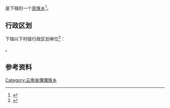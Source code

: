 {{中国乡级行政区|53/07/22/208/000}}

'''{{PAGENAMEBASE}}'''是{{PRC admin/fullname|53/07/22/208/000|3}}下辖的一个[[民族乡|民族乡]]<ref>{{PRC admin/ref sgc|{{PRC admin/parent|53/07/22/208/000}}}}</ref>。

== 行政区划 ==
{{PAGENAMEBASE}}下辖以下村级行政区划单位<ref>{{PRC admin/ref sgc|53/07/22/208/000}}</ref>：

{{PRC admin/children|53/07/22/208/000}}。

== 参考资料 ==
{{reflist}}

{{云南行政区划小作品}}
{{PRC admin/navcat|53/07/22/208/000}}
[[Category:云南省傈僳族乡|Category:云南省傈僳族乡]]